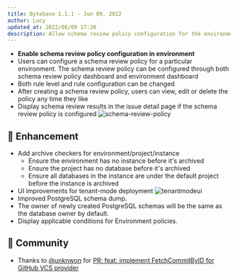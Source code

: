 ```yaml
---
title: Bytebase 1.1.1 - Jun 09, 2022
author: Lucy
updated_at: 2022/06/09 17:20
description: Allow schema review policy configuration for the environment. Add archive checkers for environment/project/instance. UI improvements for tenant-mode deployment. Improved PostgreSQL schema dump. The owner of newly created PostgreSQL schemas is the database owner by default. Display applicable conditions for Environment policies.
---
```



- **Enable schema review policy configuration in environment**
- Users can configure a schema review policy for a particular environment. The schema review policy can be configured through both schema review policy dashboard and environment dashboard
- Both rule level and rule configuration can be changed
- After creating a schema review policy, users can view, edit or delete the policy any time they like
- Display schema review results in the issue detail page if the schema review policy is configured
  ![schema-review-policy](/content/changelog/1.1.1/schema-review-policy-check.webp)

## 🎄 Enhancement

- Add archive checkers for environment/project/instance
  - Ensure the environment has no instance before it's archived
  - Ensure the project has no database before it's archived
  - Ensure all databases in the instance are under the default project before the instance is archived
- UI improvements for tenant-mode deployment
  ![tenantmodeui](/content/changelog/1.1.1/tenant-mode-ui-improvement.webp)
- Improved PostgreSQL schema dump.
- The owner of newly created PostgreSQL schemas will be the same as the database owner by default.
- Display applicable conditions for Environment policies.

## 🎠 Community

- Thanks to [@unknwon](https://github.com/unknwon) for [PR: feat: implement FetchCommitByID for GitHub VCS provider](https://github.com/bytebase/bytebase/pull/1417)

<InstallUpgrade />
